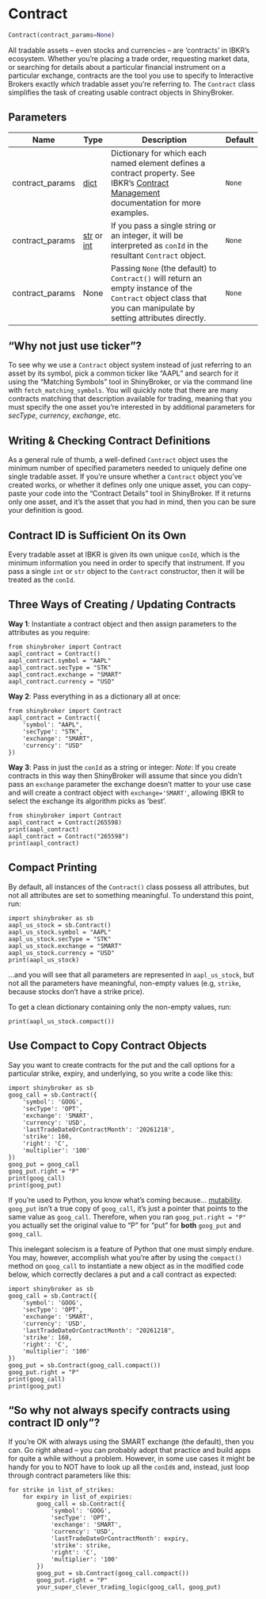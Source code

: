 # Contract { #shinybroker.Contract }

```python
Contract(contract_params=None)
```

All tradable assets -- even stocks and currencies -- are 'contracts' in
IBKR's ecosystem. Whether you're placing a trade order, requesting market
data, or searching for details about a particular financial instrument on a
particular exchange, contracts are the tool you use to specify to
Interactive Brokers exactly *which* tradable asset you're referring to.
The `Contract` class simplifies the task of creating usable contract
objects in ShinyBroker.

## Parameters {.doc-section .doc-section-parameters}

| Name            | Type                         | Description                                                                                                                                                                                                                      | Default   |
|-----------------|------------------------------|----------------------------------------------------------------------------------------------------------------------------------------------------------------------------------------------------------------------------------|-----------|
| contract_params | [dict](`dict`)               | Dictionary for which each named element defines a contract property. See IBKR's [Contract Management]( https://www.interactivebrokers.com/campus/ibkr-api-page/contracts/#contract-management ) documentation for more examples. | `None`    |
| contract_params | [str](`str`) or [int](`int`) | If you pass a single string or an integer, it will be interpreted as `conId` in the resultant `Contract` object.                                                                                                                 | `None`    |
| contract_params | None                         | Passing `None` (the default) to `Contract()` will return an empty instance of the `Contract` object class that you can manipulate by setting attributes directly.                                                                | `None`    |

## "Why not just use ticker"? {.doc-section .doc-section-why-not-just-use-ticker}

To see why we use a `Contract` object system instead of just referring to an
 asset by its symbol, pick a common ticker like "AAPL" and search for it
using the "Matching Symbols" tool in ShinyBroker, or via the command line
with `fetch_matching_symbols`. You will quickly note that there are many
contracts matching that description available for trading, meaning that
you must specify the one asset you're interested in by additional
parameters for *secType*, *currency*, *exchange*, etc.

## Writing & Checking Contract Definitions {.doc-section .doc-section-writing--checking-contract-definitions}

As a general rule of thumb, a well-defined `Contract` object uses the
minimum number of specified parameters needed to uniquely define one
single tradable asset. If you're unsure whether a `Contract` object
you've created works, or whether it defines only one unique asset,
you can copy-paste your code into the "Contract Details" tool in
ShinyBroker. If it returns only one asset, and it's the asset that you
had in mind, then you can be sure your definition is good.

## Contract ID is Sufficient On its Own {.doc-section .doc-section-contract-id-is-sufficient-on-its-own}

Every tradable asset at IBKR is given its own unique `conId`, which is
the minimum information you need in order to specify that instrument. If
you pass a single `int` or `str` object to the `Contract` constructor,
then it will be treated as the `conId`.

## Three Ways of Creating / Updating Contracts {.doc-section .doc-section-three-ways-of-creating--updating-contracts}

**Way 1**: Instantiate a contract object and then assign parameters to the
attributes as you require:
```
from shinybroker import Contract
aapl_contract = Contract()
aapl_contract.symbol = "AAPL"
aapl_contract.secType = "STK"
aapl_contract.exchange = "SMART"
aapl_contract.currency = "USD"
```

**Way 2**: Pass everything in as a dictionary all at once:
```
from shinybroker import Contract
aapl_contract = Contract({
    'symbol': "AAPL",
    'secType': "STK",
    'exchange': "SMART",
    'currency': "USD"
})
```

**Way 3**: Pass in just the `conId` as a string or integer:
*Note*: If you create contracts in this way then ShinyBroker will assume
that since you didn't pass an `exchange` parameter the exchange doesn't
matter to your use case and will create a contract object with
`exchange='SMART'`, allowing IBKR to select the exchange its algorithm picks
 as 'best'.
```
from shinybroker import Contract
aapl_contract = Contract(265598)
print(aapl_contract)
aapl_contract = Contract("265598")
print(aapl_contract)
```

## Compact Printing {.doc-section .doc-section-compact-printing}

By default, all instances of the `Contract()` class possess all
attributes, but not all attributes are set to something meaningful. To
understand this point, run:
```
import shinybroker as sb
aapl_us_stock = sb.Contract()
aapl_us_stock.symbol = "AAPL"
aapl_us_stock.secType = "STK"
aapl_us_stock.exchange = "SMART"
aapl_us_stock.currency = "USD"
print(aapl_us_stock)
```
...and you will see that all parameters are represented in `aapl_us_stock`,
but not all the parameters have meaningful, non-empty values (e.g, `strike`,
because stocks don't have a strike price).

To get a clean dictionary containing only the non-empty values, run:
```
print(aapl_us_stock.compact())
```

## Use Compact to Copy Contract Objects {.doc-section .doc-section-use-compact-to-copy-contract-objects}

Say you want to create contracts for the put and the call options for a
particular strike, expiry, and underlying, so you write a code like this:
```
import shinybroker as sb
goog_call = sb.Contract({
    'symbol': 'GOOG',
    'secType': 'OPT',
    'exchange': 'SMART',
    'currency': 'USD',
    'lastTradeDateOrContractMonth': '20261218',
    'strike': 160,
    'right': 'C',
    'multiplier': '100'
})
goog_put = goog_call
goog_put.right = "P"
print(goog_call)
print(goog_put)
```
If you're used to Python, you know what's coming because... [mutability](
https://shiny.posit.co/py/docs/reactive-mutable.html
). `goog_put` isn't a true copy of `goog_call`, it's just a pointer that
points to the same value as `goog_call`. Therefore, when you ran
`goog_put.right = "P"` you actually set the original value to "P" for
"put" for **both** `goog_put` and `goog_call`.

This inelegant solecism is a feature of Python that one must simply endure.
You may, however, accomplish what you're after by using the `compact()`
method on `goog_call` to instantiate a new object as in the modified
code below, which correctly declares a put and a call contract as expected:
```
import shinybroker as sb
goog_call = sb.Contract({
    'symbol': 'GOOG',
    'secType': 'OPT',
    'exchange': 'SMART',
    'currency': 'USD',
    'lastTradeDateOrContractMonth': "20261218",
    'strike': 160,
    'right': 'C',
    'multiplier': '100'
})
goog_put = sb.Contract(goog_call.compact())
goog_put.right = "P"
print(goog_call)
print(goog_put)
```

## "So why not always specify contracts using contract ID only"? {.doc-section .doc-section-so-why-not-always-specify-contracts-using-contract-id-only}

If you're OK with always using the SMART exchange (the default),
then you can. Go right ahead -- you can probably adopt that practice and
build apps for quite a while without a problem. However, in some use
cases it might be handy for you to NOT have to look up all the `conId`s
and, instead, just loop through contract parameters like this:
```
for strike in list_of_strikes:
    for expiry in list_of_expiries:
        goog_call = sb.Contract({
            'symbol': 'GOOG',
            'secType': 'OPT',
            'exchange': 'SMART',
            'currency': 'USD',
            'lastTradeDateOrContractMonth': expiry,
            'strike': strike,
            'right': 'C',
            'multiplier': '100'
        })
        goog_put = sb.Contract(goog_call.compact())
        goog_put.right = "P"
        your_super_clever_trading_logic(goog_call, goog_put)
```
